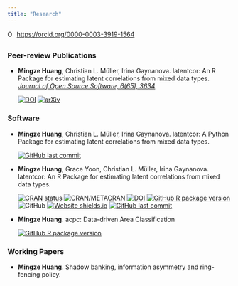 ```yaml
---
title: "Research"
---
```


<div itemscope itemtype="https://schema.org/Person"><a itemprop="sameAs" content="https://orcid.org/0000-0003-3919-1564" href="https://orcid.org/0000-0003-3919-1564" target="orcid.widget" rel="me noopener noreferrer" style="vertical-align:top;"><img src="https://orcid.org/sites/default/files/images/orcid_16x16.png" style="width:1em;margin-right:.5em;" alt="ORCID iD icon">https://orcid.org/0000-0003-3919-1564</a></div>

## {.tabset}

### Peer-review Publications

- **Mingze Huang**, Christian L. Müller, Irina Gaynanova. latentcor: An R Package for estimating latent correlations from mixed data types. [*Journal of Open Source Software, 6(65), 3634*](https://doi.org/10.21105/joss.03634)

  [![DOI](https://joss.theoj.org/papers/10.21105/joss.03634/status.svg)](https://doi.org/10.21105/joss.03634)
  [![arXiv](https://img.shields.io/badge/arXiv-2108.09180-<COLOR>.svg)](https://arxiv.org/abs/2108.09180)
  
### Software

- **Mingze Huang**, Christian L. Müller, Irina Gaynanova. latentcor: A Python Package for estimating latent correlations from mixed data types.

  [![GitHub last commit](https://img.shields.io/github/last-commit/mingzehuang/latentcor_py?logo=github)](https://github.com/mingzehuang/latentcor_py) 
    
- **Mingze Huang**, Grace Yoon, Christian L. Müller, Irina Gaynanova. latentcor: An R Package for estimating latent correlations from mixed data types.

  [![CRAN status](https://www.r-pkg.org/badges/version-last-release/latentcor)](https://CRAN.R-project.org/package=latentcor) ![CRAN/METACRAN](https://img.shields.io/cran/l/latentcor?logo=R)
  [![DOI](https://zenodo.org/badge/DOI/10.5281/zenodo.5517823.svg)](https://doi.org/10.5281/zenodo.5517823)
  [![GitHub R package version](https://img.shields.io/github/r-package/v/mingzehuang/latentcor?logo=github)](https://github.com/mingzehuang/latentcor) ![GitHub](https://img.shields.io/github/license/mingzehuang/latentcor?logo=github)
  [![Website shields.io](https://img.shields.io/website-up-down-green-red/http/shields.io.svg)](https://mingzehuang.github.io/latentcor/)
  [![GitHub last commit](https://img.shields.io/github/last-commit/mingzehuang/latentcor_evaluation?label=supplementary%20material&logo=github)](https://github.com/mingzehuang/latentcor_evaluation)
    
- **Mingze Huang**. acpc: Data-driven Area Classification 

  [![GitHub R package version](https://img.shields.io/github/r-package/v/mingzehuang/acpc?logo=github)](https://github.com/mingzehuang/acpc)
  
### Working Papers

- **Mingze Huang**. Shadow banking, information asymmetry and ring-fencing policy.
